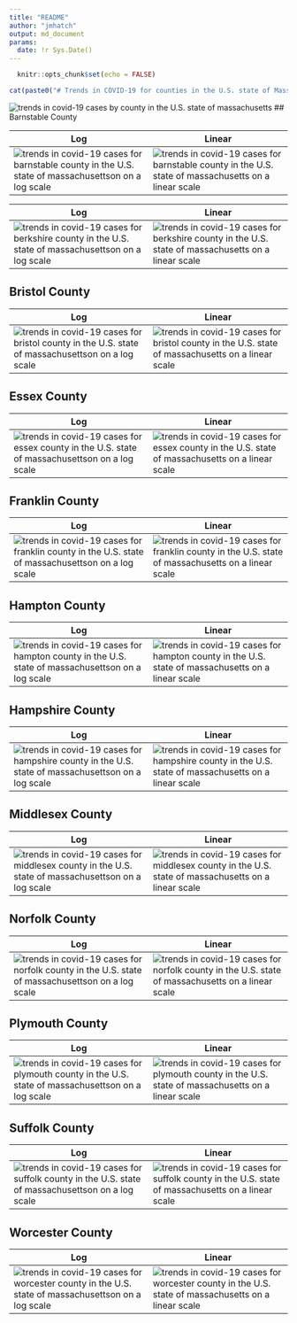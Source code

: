 ```yaml
---
title: "README"
author: "jmhatch"
output: md_document
params:
  date: !r Sys.Date()
---
```


```r
  knitr::opts_chunk$set(echo = FALSE)
```

```r
cat(paste0("# Trends in COVID-19 for counties in the U.S. state of Massachusetts (updated on ", params$date, ")\n"))
```

![trends in covid-19 cases by county in the U.S. state of massachusetts](./images/ma_county_covid.png)
## Barnstable County
 
 | Log  | Linear |
 | ------------- | ------------- | 
 | ![trends in covid-19 cases for barnstable county in the U.S. state of massachusettson on a log scale](./images/barnstable_county_covid_log.png) | ![trends in covid-19 cases for barnstable county in the U.S. state of massachusetts on a linear scale](./images/barnstable_county_covid_linear.png) |## Berkshire County
 
 | Log  | Linear |
 | ------------- | ------------- | 
 | ![trends in covid-19 cases for berkshire county in the U.S. state of massachusettson on a log scale](./images/berkshire_county_covid_log.png) | ![trends in covid-19 cases for berkshire county in the U.S. state of massachusetts on a linear scale](./images/berkshire_county_covid_linear.png) |

## Bristol County
 
 | Log  | Linear |
 | ------------- | ------------- | 
 | ![trends in covid-19 cases for bristol county in the U.S. state of massachusettson on a log scale](./images/bristol_county_covid_log.png) | ![trends in covid-19 cases for bristol county in the U.S. state of massachusetts on a linear scale](./images/bristol_county_covid_linear.png) |

## Essex County
 
 | Log  | Linear |
 | ------------- | ------------- | 
 | ![trends in covid-19 cases for essex county in the U.S. state of massachusettson on a log scale](./images/essex_county_covid_log.png) | ![trends in covid-19 cases for essex county in the U.S. state of massachusetts on a linear scale](./images/essex_county_covid_linear.png) |

## Franklin County
 
 | Log  | Linear |
 | ------------- | ------------- | 
 | ![trends in covid-19 cases for franklin county in the U.S. state of massachusettson on a log scale](./images/franklin_county_covid_log.png) | ![trends in covid-19 cases for franklin county in the U.S. state of massachusetts on a linear scale](./images/franklin_county_covid_linear.png) |

## Hampton County
 
 | Log  | Linear |
 | ------------- | ------------- | 
 | ![trends in covid-19 cases for hampton county in the U.S. state of massachusettson on a log scale](./images/hampton_county_covid_log.png) | ![trends in covid-19 cases for hampton county in the U.S. state of massachusetts on a linear scale](./images/hampton_county_covid_linear.png) |

## Hampshire County
 
 | Log  | Linear |
 | ------------- | ------------- | 
 | ![trends in covid-19 cases for hampshire county in the U.S. state of massachusettson on a log scale](./images/hampshire_county_covid_log.png) | ![trends in covid-19 cases for hampshire county in the U.S. state of massachusetts on a linear scale](./images/hampshire_county_covid_linear.png) |

## Middlesex County
 
 | Log  | Linear |
 | ------------- | ------------- | 
 | ![trends in covid-19 cases for middlesex county in the U.S. state of massachusettson on a log scale](./images/middlesex_county_covid_log.png) | ![trends in covid-19 cases for middlesex county in the U.S. state of massachusetts on a linear scale](./images/middlesex_county_covid_linear.png) |

## Norfolk County
 
 | Log  | Linear |
 | ------------- | ------------- | 
 | ![trends in covid-19 cases for norfolk county in the U.S. state of massachusettson on a log scale](./images/norfolk_county_covid_log.png) | ![trends in covid-19 cases for norfolk county in the U.S. state of massachusetts on a linear scale](./images/norfolk_county_covid_linear.png) |

## Plymouth County
 
 | Log  | Linear |
 | ------------- | ------------- | 
 | ![trends in covid-19 cases for plymouth county in the U.S. state of massachusettson on a log scale](./images/plymouth_county_covid_log.png) | ![trends in covid-19 cases for plymouth county in the U.S. state of massachusetts on a linear scale](./images/plymouth_county_covid_linear.png) |

## Suffolk County
 
 | Log  | Linear |
 | ------------- | ------------- | 
 | ![trends in covid-19 cases for suffolk county in the U.S. state of massachusettson on a log scale](./images/suffolk_county_covid_log.png) | ![trends in covid-19 cases for suffolk county in the U.S. state of massachusetts on a linear scale](./images/suffolk_county_covid_linear.png) 

## Worcester County
 
 | Log  | Linear |
 | ------------- | ------------- | 
 | ![trends in covid-19 cases for worcester county in the U.S. state of massachusettson on a log scale](./images/worcester_county_covid_log.png) | ![trends in covid-19 cases for worcester county in the U.S. state of massachusetts on a linear scale](./images/worcester_county_covid_linear.png) |
